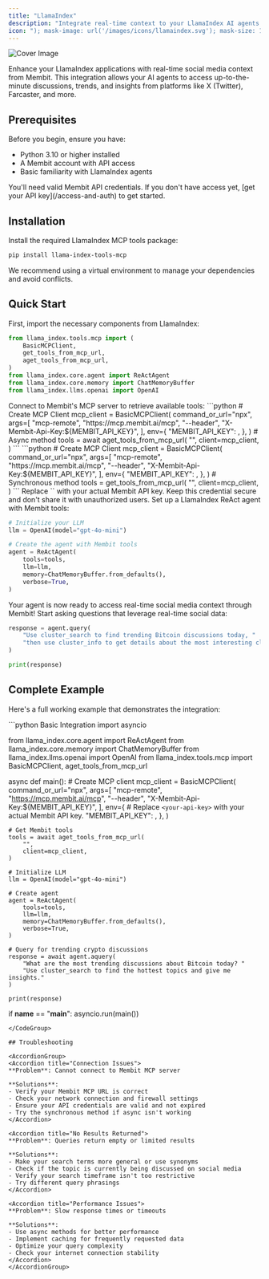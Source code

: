 ```yaml
---
title: "LlamaIndex"
description: "Integrate real-time context to your LlamaIndex AI agents via Membit MCP."
icon: "); mask-image: url('/images/icons/llamaindex.svg'); mask-size: 100% 100%;/*"
---
```


<img
  src="/images/cover/llamaindex.png"
  alt="Cover Image"
  className="rounded-lg"
  noZoom
/>

Enhance your LlamaIndex applications with real-time social media context from Membit. This integration allows your AI agents to access up-to-the-minute discussions, trends, and insights from platforms like X (Twitter), Farcaster, and more.

## Prerequisites

Before you begin, ensure you have:

- Python 3.10 or higher installed
- A Membit account with API access
- Basic familiarity with LlamaIndex agents

<Warning>
  You'll need valid Membit API credentials. If you don't have access yet, [get
  your API key](/access-and-auth) to get started.
</Warning>

## Installation

Install the required LlamaIndex MCP tools package:

```bash
pip install llama-index-tools-mcp
```

<Tip>
  We recommend using a virtual environment to manage your dependencies and avoid
  conflicts.
</Tip>

## Quick Start

<Steps>
<Step title="Import the required modules">
First, import the necessary components from LlamaIndex:

```python
from llama_index.tools.mcp import (
    BasicMCPClient,
    get_tools_from_mcp_url,
    aget_tools_from_mcp_url,
)
from llama_index.core.agent import ReActAgent
from llama_index.core.memory import ChatMemoryBuffer
from llama_index.llms.openai import OpenAI
```

</Step>

<Step title="Get Membit tools from MCP server">
Connect to Membit's MCP server to retrieve available tools:

<Tabs>
<Tab title="Async">
```python
# Create MCP Client
mcp_client = BasicMCPClient(
    command_or_url="npx",
    args=[
        "mcp-remote",
        "https://mcp.membit.ai/mcp",
        "--header",
        "X-Membit-Api-Key:${MEMBIT_API_KEY}",
    ],
    env={
        "MEMBIT_API_KEY": <your-api-key>,
    },
)
# Async method
tools = await aget_tools_from_mcp_url(
    "",
    client=mcp_client,
)
```
</Tab>

<Tab title="Sync">
```python
# Create MCP Client
mcp_client = BasicMCPClient(
    command_or_url="npx",
    args=[
        "mcp-remote",
        "https://mcp.membit.ai/mcp",
        "--header",
        "X-Membit-Api-Key:${MEMBIT_API_KEY}",
    ],
    env={
        "MEMBIT_API_KEY": <your-api-key>,
    },
)
# Synchronous method
tools = get_tools_from_mcp_url(
    "",
    client=mcp_client,
)
```
</Tab>
</Tabs>

<Warning>
Replace `<your-api-key>` with your actual Membit API key. Keep this credential secure and don't share it with unauthorized users.
</Warning>
</Step>

<Step title="Create and configure your agent">
Set up a LlamaIndex ReAct agent with Membit tools:

```python
# Initialize your LLM
llm = OpenAI(model="gpt-4o-mini")

# Create the agent with Membit tools
agent = ReActAgent(
    tools=tools,
    llm=llm,
    memory=ChatMemoryBuffer.from_defaults(),
    verbose=True,
)
```

<Check>
Your agent is now ready to access real-time social media context through Membit!
</Check>
</Step>

<Step title="Query your agent">
Start asking questions that leverage real-time social data:

```python
response = agent.query(
    "Use cluster_search to find trending Bitcoin discussions today, "
    "then use cluster_info to get details about the most interesting cluster."
)

print(response)
```

</Step>
</Steps>

## Complete Example

Here's a full working example that demonstrates the integration:

<CodeGroup>
```python Basic Integration
import asyncio

from llama_index.core.agent import ReActAgent
from llama_index.core.memory import ChatMemoryBuffer
from llama_index.llms.openai import OpenAI
from llama_index.tools.mcp import BasicMCPClient, aget_tools_from_mcp_url

async def main():
    # Create MCP client
    mcp_client = BasicMCPClient(
        command_or_url="npx",
        args=[
            "mcp-remote",
            "https://mcp.membit.ai/mcp",
            "--header",
            "X-Membit-Api-Key:${MEMBIT_API_KEY}",
        ],
        env={
            # Replace `<your-api-key>` with your actual Membit API key.
            "MEMBIT_API_KEY": <your-api-key>,
        },
    )

    # Get Membit tools
    tools = await aget_tools_from_mcp_url(
        "",
        client=mcp_client,
    )

    # Initialize LLM
    llm = OpenAI(model="gpt-4o-mini")

    # Create agent
    agent = ReActAgent(
        tools=tools,
        llm=llm,
        memory=ChatMemoryBuffer.from_defaults(),
        verbose=True,
    )

    # Query for trending crypto discussions
    response = await agent.aquery(
        "What are the most trending discussions about Bitcoin today? "
        "Use cluster_search to find the hottest topics and give me insights."
    )

    print(response)

if __name__ == "__main__":
    asyncio.run(main())
```
</CodeGroup>

## Troubleshooting

<AccordionGroup>
<Accordion title="Connection Issues">
**Problem**: Cannot connect to Membit MCP server

**Solutions**:
- Verify your Membit MCP URL is correct
- Check your network connection and firewall settings
- Ensure your API credentials are valid and not expired
- Try the synchronous method if async isn't working
</Accordion>

<Accordion title="No Results Returned">
**Problem**: Queries return empty or limited results

**Solutions**:
- Make your search terms more general or use synonyms
- Check if the topic is currently being discussed on social media
- Verify your search timeframe isn't too restrictive
- Try different query phrasings
</Accordion>

<Accordion title="Performance Issues">
**Problem**: Slow response times or timeouts

**Solutions**:
- Use async methods for better performance
- Implement caching for frequently requested data
- Optimize your query complexity
- Check your internet connection stability
</Accordion>
</AccordionGroup>
